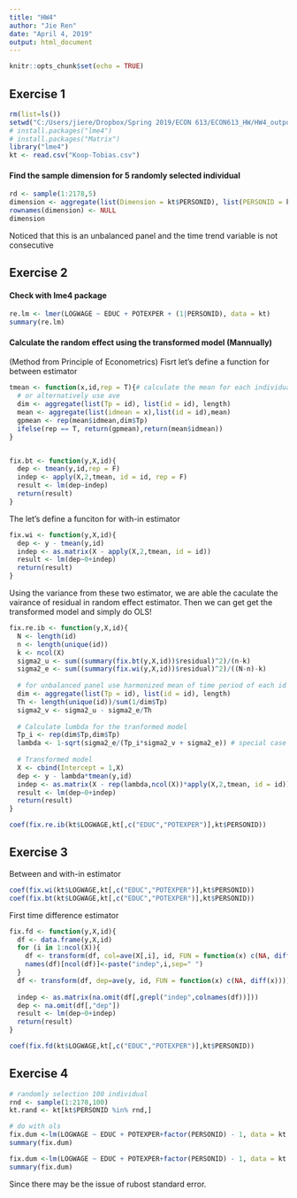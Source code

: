 ```yaml
---
title: "HW4"
author: "Jie Ren"
date: "April 4, 2019"
output: html_document
---
```


```r
knitr::opts_chunk$set(echo = TRUE)
```

## Exercise 1
```r
rm(list=ls())
setwd("C:/Users/jiere/Dropbox/Spring 2019/ECON 613/ECON613_HW/HW4_output")
# install.packages("lme4")
# install.packages("Matrix")
library("lme4")
kt <- read.csv("Koop-Tobias.csv")
```
#### Find the sample dimension for 5 randomly selected individual
```r
rd <- sample(1:2178,5)
dimension <- aggregate(list(Dimension = kt$PERSONID), list(PERSONID = kt$PERSONID), length)[rd,]
rownames(dimension) <- NULL
dimension
```
Noticed that this is an unbalanced panel and the time trend variable is not consecutive

## Exercise 2

#### Check with lme4 package
```r
re.lm <- lmer(LOGWAGE ~ EDUC + POTEXPER + (1|PERSONID), data = kt) 
summary(re.lm)
```
#### Calculate the random effect using the transformed model (Mannually)
(Method from Principle of Econometrics)
Fisrt let's define a function for between estimator
```r
tmean <- function(x,id,rep = T){# calculate the mean for each individual id, and and repeat these mean for the same id
  # or alternatively use ave
  dim <- aggregate(list(Tp = id), list(id = id), length)
  mean <- aggregate(list(idmean = x),list(id = id),mean)
  gpmean <- rep(mean$idmean,dim$Tp)
  ifelse(rep == T, return(gpmean),return(mean$idmean))
}


fix.bt <- function(y,X,id){
  dep <- tmean(y,id,rep = F)
  indep <- apply(X,2,tmean, id = id, rep = F)
  result <- lm(dep~indep)
  return(result)
}
```
The let's define a funciton for with-in estimator
```r
fix.wi <- function(y,X,id){
  dep <- y - tmean(y,id)
  indep <- as.matrix(X - apply(X,2,tmean, id = id))
  result <- lm(dep~0+indep)
  return(result)
}
```
Using the variance from these two estimator, we are able the caculate the vairance of residual in random effect estimator. Then we can get get the transformed model and simply do OLS!
```r
fix.re.ib <- function(y,X,id){
  N <- length(id) 
  n <- length(unique(id))
  k <- ncol(X)
  sigma2_u <- sum((summary(fix.bt(y,X,id))$residual)^2)/(n-k)
  sigma2_e <- sum((summary(fix.wi(y,X,id))$residual)^2)/((N-n)-k)
  
  # for unbalanced panel use harmonized mean of time period of each id has
  dim <- aggregate(list(Tp = id), list(id = id), length)
  Th <- length(unique(id))/sum(1/dim$Tp) 
  sigma2_v <- sigma2_u - sigma2_e/Th
  
  # Calculate lumbda for the tranformed model
  Tp_i <- rep(dim$Tp,dim$Tp)
  lambda <- 1-sqrt(sigma2_e/(Tp_i*sigma2_v + sigma2_e)) # special case of unbalanced panel
  
  # Transformed model
  X <- cbind(Intercept = 1,X)
  dep <- y - lambda*tmean(y,id)
  indep <- as.matrix(X - rep(lambda,ncol(X))*apply(X,2,tmean, id = id))
  result <- lm(dep~0+indep)
  return(result)
}

coef(fix.re.ib(kt$LOGWAGE,kt[,c("EDUC","POTEXPER")],kt$PERSONID))
```



## Exercise 3
Between and with-in estimator
```r
coef(fix.wi(kt$LOGWAGE,kt[,c("EDUC","POTEXPER")],kt$PERSONID))
coef(fix.bt(kt$LOGWAGE,kt[,c("EDUC","POTEXPER")],kt$PERSONID))
```
First time difference estimator
```r
fix.fd <- function(y,X,id){
  df <- data.frame(y,X,id)
  for (i in 1:ncol(X)){
    df <- transform(df, col=ave(X[,i], id, FUN = function(x) c(NA, diff(x))))
    names(df)[ncol(df)]<-paste("indep",i,sep=" ") 
  }
  df <- transform(df, dep=ave(y, id, FUN = function(x) c(NA, diff(x))))
  
  indep <- as.matrix(na.omit(df[,grepl("indep",colnames(df))]))
  dep <- na.omit(df[,"dep"])
  result <- lm(dep~0+indep)
  return(result)
}

coef(fix.fd(kt$LOGWAGE,kt[,c("EDUC","POTEXPER")],kt$PERSONID))
```
## Exercise 4
```r
# randomly selection 100 individual
rnd <- sample(1:2178,100)
kt.rand <- kt[kt$PERSONID %in% rnd,]

# do with ols
fix.dum <-lm(LOGWAGE ~ EDUC + POTEXPER+factor(PERSONID) - 1, data = kt.rand)
summary(fix.dum)
```


```r
fix.dum <-lm(LOGWAGE ~ EDUC + POTEXPER+factor(PERSONID) - 1, data = kt.rand)
summary(fix.dum)
```
Since there may be the issue of rubost standard error.
```r

```